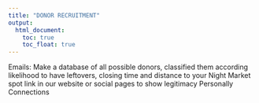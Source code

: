 ```yaml
---
title: "DONOR RECRUITMENT"
output:
  html_document:
    toc: true
    toc_float: true
---
```


Emails:
Make a database of all possible donors, classified them according likelihood to have leftovers, closing time and distance to your Night Market spot
link in our website or social pages to show legitimacy 
Personally
Connections
